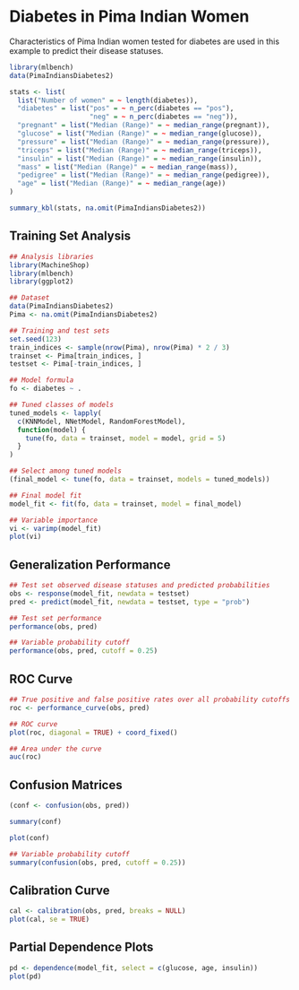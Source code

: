 # Diabetes in Pima Indian Women

Characteristics of Pima Indian women tested for diabetes are used in this example to predict their disease statuses.

```r
library(mlbench)
data(PimaIndiansDiabetes2)

stats <- list(
  list("Number of women" = ~ length(diabetes)),
  "diabetes" = list("pos" = ~ n_perc(diabetes == "pos"),
                    "neg" = ~ n_perc(diabetes == "neg")),
  "pregnant" = list("Median (Range)" = ~ median_range(pregnant)),
  "glucose" = list("Median (Range)" = ~ median_range(glucose)),
  "pressure" = list("Median (Range)" = ~ median_range(pressure)),
  "triceps" = list("Median (Range)" = ~ median_range(triceps)),
  "insulin" = list("Median (Range)" = ~ median_range(insulin)),
  "mass" = list("Median (Range)" = ~ median_range(mass)),
  "pedigree" = list("Median (Range)" = ~ median_range(pedigree)),
  "age" = list("Median (Range)" = ~ median_range(age))
)

summary_kbl(stats, na.omit(PimaIndiansDiabetes2))
```


## Training Set Analysis

```r
## Analysis libraries
library(MachineShop)
library(mlbench)
library(ggplot2)

## Dataset
data(PimaIndiansDiabetes2)
Pima <- na.omit(PimaIndiansDiabetes2)

## Training and test sets
set.seed(123)
train_indices <- sample(nrow(Pima), nrow(Pima) * 2 / 3)
trainset <- Pima[train_indices, ]
testset <- Pima[-train_indices, ]

## Model formula
fo <- diabetes ~ .

## Tuned classes of models
tuned_models <- lapply(
  c(KNNModel, NNetModel, RandomForestModel),
  function(model) {
    tune(fo, data = trainset, model = model, grid = 5)
  }
)

## Select among tuned models
(final_model <- tune(fo, data = trainset, models = tuned_models))

## Final model fit
model_fit <- fit(fo, data = trainset, model = final_model)

## Variable importance
vi <- varimp(model_fit)
plot(vi)
```


## Generalization Performance

```r
## Test set observed disease statuses and predicted probabilities
obs <- response(model_fit, newdata = testset)
pred <- predict(model_fit, newdata = testset, type = "prob")

## Test set performance
performance(obs, pred)

## Variable probability cutoff
performance(obs, pred, cutoff = 0.25)
```


## ROC Curve

```r
## True positive and false positive rates over all probability cutoffs
roc <- performance_curve(obs, pred)

## ROC curve
plot(roc, diagonal = TRUE) + coord_fixed()
```

```r
## Area under the curve
auc(roc)
```


## Confusion Matrices

```r
(conf <- confusion(obs, pred))

summary(conf)

plot(conf)
```

```r
## Variable probability cutoff
summary(confusion(obs, pred, cutoff = 0.25))
```


## Calibration Curve

```r
cal <- calibration(obs, pred, breaks = NULL)
plot(cal, se = TRUE)
```


## Partial Dependence Plots

```r
pd <- dependence(model_fit, select = c(glucose, age, insulin))
plot(pd)
```
